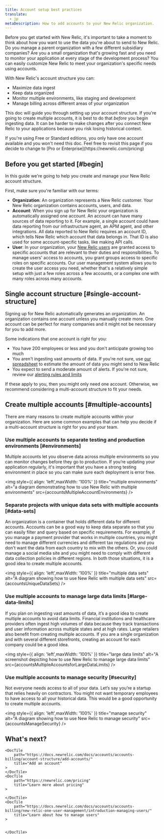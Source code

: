 ```yaml
---
title: Account setup best practices
translate:
  - jp
metaDescription: How to add accounts to your New Relic organization. 
---
```






Before you get started with New Relic, it's important to take a moment to think about how you want to use the data you're about to send to New Relic. Do you manage a parent organization with a few different subsidiary companies? Are you a small organization that's growing fast and you need to monitor your application at every stage of the development process?  You can easily customize New Relic to meet your organization's specific needs using accounts. 

With New Relic's account structure you can:

* Maximize data ingest
* Keep data organized 
* Monitor multiple environments, like staging and development
* Manage billing across different areas of your organization

This doc will guide you through setting up your account structure. If you're going to create multiple accounts, it is best to do that _before_ you begin ingesting data. It can be harder to make changes after you connect New Relic to your applications because you risk losing historical context.

<Callout variant="tip">
If you're using Free or Standard editions, you only have one account available and you won't need this doc. Feel free to revisit this page if you decide to change to [Pro or Enterprise](https://newrelic.com/pricing)
</Callout>

## Before you get started [#begin]

In this guide we're going to help you create and manage your New Relic account structure. 

First, make sure you're familiar with our terms:

* **Organization**:  An organization represents a New Relic customer. Your New Relic organization contains accounts, users, and data.
* **Account**: When you sign up for New Relic your organization is automatically assigned one account. An account can have many sources of data reporting to it. For example, a single account could have data reporting from our infrastructure agent, an APM agent, and other integrations. All data reported to New Relic requires an account ID, which tells New Relic which account that data belongs in. That ID is also used for some account-specific tasks, like making API calls. 
* **User**: In your organization, your [New Relic users](/docs/accounts/accounts-billing/new-relic-one-user-management/introduction-managing-users/) are granted access to specific accounts that are relevant to their duties and responsibilities. To manage users' access to accounts, you grant groups access to specific roles on specific accounts. Our user management system allows you to create the user access you need, whether that's a relatively simple setup with just a few roles across a few accounts, or a complex one with many roles across many accounts. 

## Single account structure [#single-account-structure]

Signing up for New Relic automatically generates an organization. An organization contains one account unless you manually create more. One account can be perfect for many companies and it might not be necessary for you to add more. 

Some indications that one account is right for you:

* You have 200 employees or less and you don't anticipate growing too much
* You aren't ingesting vast amounts of data. If you're not sure, use [our spreadsheet](https://newrelic.com/blog/nerdlog/estimate-data-cost) to estimate the amount of data you might send to New Relic
* You expect to send a moderate amount of alerts. If you're not sure, review our [alerting rules and limits](/docs/alerts-applied-intelligence/new-relic-alerts/learn-alerts/rules-limits-alerts/)

If these apply to you, then you might only need one account. Otherwise, we recommend considering a multi-account structure to fit your needs.

## Create multiple accounts [#multiple-accounts]

There are many reasons to create multiple accounts within your organization. Here are some common examples that can help you decide if a multi-account structure is right for you and your team.

### Use multiple accounts to separate testing and production environments [#environments]

Multiple accounts let you observe data across multiple environments so you can monitor changes before they go to production. If you’re updating your application regularly, it's important that you have a strong testing environment in place so you can make sure each deployment is error free.

<img
    style={{ align: 'left',maxWidth: '100%' }}
    title="multiple environments"
    alt="a diagram demonstrating how to use New Relic with multiple environments"
    src={accountsMultipleAccountEnvironments}
/>

### Separate projects with unique data sets with multiple accounts [#data-sets]

An organization is a container that holds different data for different accounts. Accounts can be a good way to keep data separate so that you can easily filter and query based on specific requirements. For example, if you manage a payment provider that works in multiple countries, you might need to manage different currencies and different tax regulations and you don't want the data from each country to mix with the others. Or, you could manage a social media site and you might need to comply with different data collection policies in different regions. In both those situations, it is a good idea to create multiple accounts. 

<img
    style={{ align: 'left',maxWidth: '100%' }}
    title="multiple data sets"
    alt="A diagram showing how to use New Relic with multiple data sets"
    src={accountsUniqueDataSets}
/>

### Use multiple accounts to manage large data limits [#large-data-limits]

If you plan on ingesting vast amounts of data, it’s a good idea to create multiple accounts to avoid data limits. Financial institutions and healthcare providers often ingest high volumes of data because they track transactions and user information across multiple states and at high rates. Large retailers also benefit from creating multiple accounts. If you are a single organization and with several different storefronts, creating an account for each company could be a good idea. 

<img
    style={{ align: 'left',maxWidth: '100%' }}
    title="large data limits"
    alt="A screenshot depicting how to use New Relic to manage large data limits"
    src={accountsMultipleAccountsforLargeDataLimits}
/>

### Use multiple accounts to manage security [#security]

Not everyone needs access to all of your data. Let’s say you’re a startup that relies heavily on contractors. You might not want temporary employees to have access to all your historical data. This would be a good opportunity to create multiple accounts. 

<img
    style={{ align: 'left',maxWidth: '100%' }}
    title="manage security"
    alt="A diagram showing how to use New Relic to manage security"
    src={accountsManageSecurity}
/>

## What's next?

<DocTiles>

    <DocTile
        path="https://docs.newrelic.com/docs/accounts/accounts-billing/account-structure/add-accounts/"
        title="Add an account"
    >
    </DocTile>
    <DocTile
        path="https://newrelic.com/pricing"
        title="Learn more about pricing"
    >
        
    </DocTile>
    <DocTile
        path="https://docs.newrelic.com/docs/accounts/accounts-billing/new-relic-one-user-management/introduction-managing-users/"
        title="Learn about how to manage users"
    >
 
        
    </DocTile>

</DocTiles>